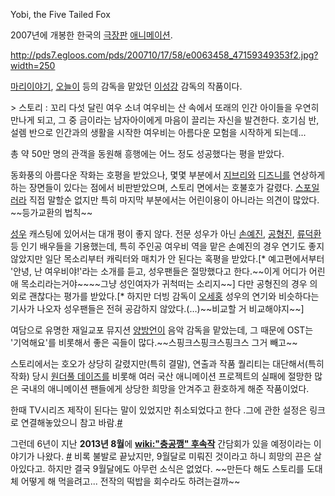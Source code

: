 Yobi, the Five Tailed Fox

2007년에 개봉한 한국의 [[극장판]] [[애니메이션]].

http://pds7.egloos.com/pds/200710/17/58/e0063458_47159349353f2.jpg?width=250

[[마리이야기]], [[오늘이]] 등의 감독을 맡았던 [[이성강]] 감독의 작품이다.

> 스토리 : 꼬리 다섯 달린 여우 소녀 여우비는 산 속에서 또래의 인간 아이들을 우연히 만나게 되고, 그 중 금이라는 남자아이에게 마음이 끌리는 자신을 발견한다. 호기심 반, 설렘 반으로 인간과의 생활을 시작한 여우비는 아름다운 모험을 시작하게 되는데...

총 약 50만 명의 관객을 동원해 흥행에는 어느 정도 성공했다는 평을 받았다.

동화풍의 아름다운 작화는 호평을 받았으나, 몇몇 부분에서 [[지브리]]와 [[디즈니]]를 연상하게 하는 장면들이 있다는 점에서 비판받았으며, 스토리 면에서는 호불호가 갈렸다. [[스포일러]]라 직접 말할순 없지만 특히 마지막 부분에서는 어린이용이 아니라는 의견이 많았다. ~~등가교환의 법칙~~ 

[[성우]] 캐스팅에 있어서는 대개 평이 좋지 않다. 전문 성우가 아닌 [[손예진]], [[공형진]], [[류덕환]] 등 인기 배우들을 기용했는데, 특히 주인공 여우비 역을 맡은 손예진의 경우 연기도 좋지 않았지만 일단 목소리부터 캐릭터와 매치가 안 된다는 혹평을 받았다.[* 예고편에서부터 '안녕, 난 여우비야!'라는 소개를 듣고, 성우팬들은 절망했다고 한다.~~이게 어디가 어린애 목소리라는거야~~~~그냥 성인여자가 귀척떠는 소리지~~] 다만 공형진의 경우 의외로 괜찮다는 평가를 받았다.[* 하지만 더빙 감독이 [[오세홍]] 성우의 연기와 비슷하다는 기사가 나오자 성우팬들은 전혀 공감하지 않았다.(…)~~비교할 거 비교해야지~~]

여담으로 유명한 재일교포 뮤지션 [[양방언]]이 음악 감독을 맡았는데, 그 때문에 OST는 '기억해요'를 비롯해서 좋은 곡들이 많다.~~스핑크스핑크스핑크스 그거 빼고~~

스토리에서는 호오가 상당히 갈렸지만(특히 결말), 연출과 작품 퀄리티는 대단해서(특히 작화) 당시 [[원더풀 데이즈]]를 비롯해 여러 국산 애니메이션 프로젝트의 실패에 절망한 많은 국내의 애니메이션 팬들에게 상당한 희망을 안겨주고 환호하게 해준 작품이었다.

한때 TV시리즈 제작이 된다는 말이 있었지만 취소되었다고 한다 .그에 관한 설정은 링크로 연결해놓았으니 참고 바람.[http://blog.naver.com/dlghrjsqkqh/100193927363 #]

그런데 6년이 지난 '''2013년 8월'''에 '''[[wiki:"충공깽" 후속작]]''' 간담회가 있을 예정이라는 이야기가 나왔다. [http://blog.naver.com/sunwoocont/120195742762 #] 비록 불발로 끝났지만, 9월달로 미뤄진 것이라고 하니 희망의 끈은 살아있다고. 하지만 결국 9월달에도 아무런 소식은 없었다. ~~만든다 해도 스토리를 도대체 어떻게 해 먹을려고... 전작의 떡밥을 회수라도 하려는걸까~~
